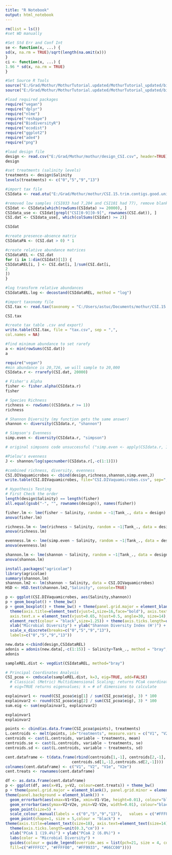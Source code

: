 ---
title: "R Notebook"
output: html_notebook
---

```{r}
rm(list = ls())
#set WD manually
```

```{r}
#Set Std Err and Conf Int
se <- function(x, ...) {
sd(x, na.rm = TRUE)/sqrt(length(na.omit(x)))
}
ci <- function(x, ...) {
1.96 * sd(x, na.rm = TRUE)
}

#Set Source R Tools
source("E:/Grad/Mothur/MothurTutorial.updated/MothurTutorial_updated/bin/DiversityFunctions.R")
source("E:/Grad/Mothur/MothurTutorial.updated/MothurTutorial_updated/bin/MothurTools.R")
```

```{r}
#load required packages
require("vegan")
require("dplyr")
require("nlme")
require("reshape")
require("BiodiversityR")
require("ecodist")
require("ggplot2")
require("ade4")
require("png")
```

```{r}
#load design file
design <- read.csv("E:/Grad/Mothur/mothur/design_CSI.csv", header=TRUE)
design

#set treatments (salinity levels)
treatments <- design$Salinity
levels(treatments) <- c("0","5","9","13")
```

```{r}
#import tax file
CSIdata <- read.otu("E:/Grad/Mothur/mothur/CSI.15.trim.contigs.good.unique.good.filter.unique.precluster.pick.pick.pick.opti_mcc.unique_list.shared")

#removed low samples (CSI033 had 7,204 and CSI101 had 77), remove blank and undetermined, remove OTUs w/ <2 occurrences across all sites
CSIdat <- CSIdata[which(rowSums(CSIdata) >= 20000), ]
CSIdata_use <- CSIdat[grepl("CSI[0-9][0-9]", rownames(CSI.dat)), ]
CSI.dat <- CSIdata_use[, which(colSums(CSIdat) >= 2)]

CSIdat

#create presence-absence matrix
CSIdataPA <- (CSI.dat > 0) * 1

#create relative abundance matrices
CSIdataREL <- CSI.dat
for (i in 1:dim(CSIdat)[1]) {
CSIdataREL[i, ] <- CSI.dat[i, ]/sum(CSI.dat[i,
2
])
}

#log transform relative abundances
CSIdataREL.log <- decostand(CSIdataREL, method = "log")
```


```{r}
#import taxonomy file
CSI.tax <- read.tax(taxonomy = "C:/Users/astuc/Documents/mothur/CSI.15.trim.contigs.good.unique.good.filter.unique.precluster.pick.pick.pick.opti_mcc.unique_list.0.03.cons.taxonomy")

CSI.tax

#create tax table .csv and export)
write.table(CSI.tax, file = "tax.csv", sep = ",",
col.names = NA)

```

```{r}
#find minimum abundance to set rarefy
a <- min(rowSums(CSI.dat))
a
```

```{r}
require("vegan")
#min abundance is 20,726, we will sample to 20,000
CSIdata.r <- rrarefy(CSI.dat, 20000)

# Fisher's Alpha
fisher <- fisher.alpha(CSIdata.r)
fisher

# Species Richness
richness <- rowSums((CSIdata.r >= 1))
richness

# Shannon Diversity (my function gets the same answer)
shannon <- diversity(CSIdata.r, "shannon")

# Simpson's Evenness
simp.even <- diversity(CSIdata.r, "simpson")

# original simpsons code unsuccessful ("simp.even <- apply(CSIdata.r, 1, simp_even)") ... returned error "function: simp_even not found"

#Pielou's evenness
J <- shannon/log(specnumber(CSIdata.r[,-c(1:1)]))

#combined richness, diversity, evenness
CSI.DIVaquamicrobes <- cbind(design,richness,shannon,simp.even,J)
write.table(CSI.DIVaquamicrobes, file="CSI.DIVaquamicrobes.csv", sep=",", col.names=NA)
```

```{r}
# Hypothesis Testing
# First Check the order
length(design$Salinity) == length(fisher)
all.equal(gsub("-", "", rownames(design)), names(fisher))

fisher.lm <- lme(fisher ~ Salinity, random = ~1|Tank_., data = design)
anova(fisher.lm)

richness.lm <- lme(richness ~ Salinity, random = ~1|Tank_., data = design)
anova(richness.lm)

evenness.lm <- lme(simp.even ~ Salinity, random = ~1|Tank_., data = design)
anova(evenness.lm)

shannon.lm <- lme(shannon ~ Salinity, random = ~1|Tank_., data = design)
anova(shannon.lm)

install.packages("agricolae")
library(agricolae)
summary(shannon.lm)
shannon.lm2 <- lm(shannon ~ Salinity, data = CSI.DIVaquamicrobes)
HSD <- HSD.test(shannon.lm2,"Salinity", console=TRUE)
```

```{r}
p <- ggplot(CSI.DIVaquamicrobes, aes(Salinity,shannon))
p + geom_boxplot() + theme_bw()
p + geom_boxplot() + theme_bw() + theme(panel.grid.major = element_blank(), panel.grid.minor =     element_blank(), axis.line = element_line(colour = "black")) +   
  theme(axis.title=element_text(vjust=1,size=16,face="bold"), axis.text=element_text(size=14), 
  axis.text.x = element_text(vjust=0.65, hjust=0.5, angle=30, size=14), panel.border =   
  element_rect(colour = "black",size=1.25)) + theme(axis.ticks.length=unit(0.3,"cm")) + 
  xlab("Microbial Diversity") + ylab("Shannon Diversity Index (H')") + 
  scale_x_discrete(breaks=c("0","5","9","13"),   
  labels=c("0","5","9","13"))
```

```{r}
new.data <-cbind(design,CSIdataREL)
adonis = adonis(new.data[,-c(1:15)] ~ Salinity+Tank_., method = "bray", data = new.data, perm=1000)
adonis
```

```{r}
sampleREL.dist <- vegdist(CSIdataREL, method="bray")

# Principal Coordinates Analysis
CSI_pcoa <- cmdscale(sampleREL.dist, k=3, eig=TRUE, add=FALSE)
  # Classical (Metric) Multidimensional Scaling; returns PCoA coordinates
  # eig=TRUE returns eigenvalues; k = # of dimensions to calculate

explainvar1 <- round(CSI_pcoa$eig[1] / sum(CSI_pcoa$eig), 3) * 100
explainvar2 <- round(CSI_pcoa$eig[2] / sum(CSI_pcoa$eig), 3) * 100
sum.eig <- sum(explainvar1, explainvar2)

explainvar1
explainvar2
```

```{r}
points <- cbind(as.data.frame(CSI_pcoa$points), treatments)
L.centroids <- melt(points, id="treatments", measure.vars = c("V1", "V2"))
centroids <- cast(L.centroids, variable ~ treatments, mean)
centroids.se <- cast(L.centroids, variable ~ treatments, se)
centroids.sd <- cast(L.centroids, variable ~ treatments, sd)

cent.dataframe <- t(data.frame(rbind(centroids[1,-1], centroids[2,-1],
                             centroids.sd[1,-1],centroids.sd[2,-1])))
colnames(cent.dataframe) <- c("V1", "V2", "V1e", "V2e")
cent.treats <- rownames(cent.dataframe)
```

```{r}
df <- as.data.frame(cent.dataframe)
p <- ggplot(df, aes(x=V1, y=V2, colour=cent.treats)) + theme_bw() 
p + theme(panel.grid.major = element_blank(), panel.grid.minor = element_blank(), axis.line = element_line(colour = "black")) + 
theme(panel.background = element_blank()) + 
  geom_errorbarh(aes(xmax=V1+V1e, xmin=V1-V1e, height=0.01), colour="black") +    
  geom_errorbar(aes(ymax=V2+V2e, ymin=V2-V2e, width=0.01), colour="black") + 
  geom_point(size=5) +
  scale_colour_manual(labels = c("0","5","9","13"),   values = c("#FFFFCC", "#FFFF00", "#FF9933", "#66CC00")) +
  geom_point(shape=1, size = 5,colour = "black") +
theme(axis.title=element_text(size=18), axis.text=element_text(size=14), axis.text.x   = element_text(size=14), panel.border = element_rect(colour = "black",size=1.25)) + 
  theme(axis.ticks.length=unit(0.3,"cm")) + 
  xlab("PCoA 1 (19.4%)") + ylab("PCoA 2 (6.0%)") + 
  labs(color = "Microbial Diversity") +
  guides(colour = guide_legend(override.aes = list(pch=21, size = 4, colour="black",    
  fill=c("#FFFFCC", "#FFFF00", "#FF9933", "#66CC00")))) 
```

